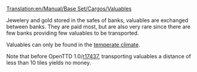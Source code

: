 [[Translation:en/Manual/Base Set/Cargos/Valuables]]

{{en/Cargo|name=Valuables
|image=en/Valuables.png
|produced=[[en/Manual/Base Set/Industries/Bank]]
|accepted=[[en/Manual/Base Set/Industries/Bank]]
}}
Jewelery and gold stored in the safes of banks, valuables are exchanged between banks. They are paid most, but are also very rare since there are few banks providing few valuables to be transported.

Valuables can only be found in the [[en/Manual/Climates#Temperate|temperate climate]].

Note that before OpenTTD 1.0/[https://github.com/OpenTTD/OpenTTD/commit/e292112319ab55d5dfae43bf73858ca8814b47d4 r17437], transporting valuables a distance of less than 10 tiles yields no money.